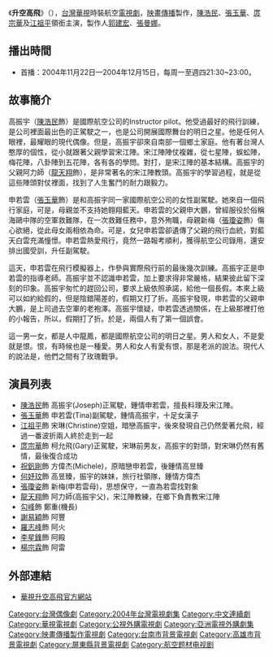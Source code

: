 {{電視節目信息框
| 名稱       =  升空高飛
| 英文名稱    = ''Hi-Fly''
| 圖片       = 升空高飞.jpg
| 圖說       = 
| 類型       = [[偶像劇|偶像劇]]
| 原創       = 
| 發展       = 
| 導演       = [[余倩倩|余倩倩]]
| 編劇       =[[李曉蘋|李曉蘋]]、[[李旭敏|李旭敏]]、[[張瑞齡|張瑞齡]]
| 演出       = [[陳浩民|陳浩民]]<br/>[[張玉華|張玉華]]<br/>[[庹宗華|庹宗華]]<br/>[[江祖平|江祖平]]<br/>[[祝釩剛|祝釩剛]]<br/>[[何妤玟|何妤玟]] 
| 片頭曲     = 雪花飄（[[張玉華|張玉華]]）
| 片尾曲     = 讓愛情走過（[[張玉華|張玉華]]）
| 國家       = {{ROC-TW}}
| 語言       = [[台灣國語|國語]]
| 集數       = 14集(海外版本為23集)
| 執行製作   = 
| 製片人     = [[郭建宏_(製作人)|郭建宏]]、 [[張曼娜|張曼娜]]
| 監製       = 
| 副製片人   = 
| 共同製片人 = 
| 編審       = 
| 剪輯       = 
| 外景       = {{TWN}}[[台南|台南]]、[[高雄|高雄]]、[[墾丁|墾丁]]、[[關島|關島]]
| 機位       = 
| 每集長     = 90分鐘
| 製作公司   = [[映畫傳播|映畫傳播]]
| 頻道       = [[華視|華視]]
| 視頻制式   = 
| 音頻制式   = 
| 播出國家   = {{TWN}}
| 開始       = 2004年11月22日
| 結束       = 2004年12月15日 
| 官方網站   = 
| imdb_id    = 
| tv_com_id  = 
}}

《'''升空高飛'''》（{{lang-en|'''Hi-Fly'''}}），[[台灣|台灣]][[華視|華視]]時裝航空[[電視劇|電視劇]]，[[映畫傳播|映畫傳播]]製作，[[陳浩民|陳浩民]]、[[張玉華|張玉華]]、[[庹宗華|庹宗華]]及[[江祖平|江祖平]]領銜主演，製作人[[郭建宏_(製作人)|郭建宏]]、[[張曼娜|張曼娜]]。

== 播出時間 ==
*首播：2004年11月22日—2004年12月15日，每周一至週四21:30~23:00。

== 故事簡介 ==
高振宇（[[陳浩民|陳浩民]]飾）是國際航空公司的Instructor pilot。他受過最好的飛行訓練，是公司裡面最出色的正駕駛之一，也是公司開展國際舞台的明日之星。他是任何人眼裡，最耀眼的現代偶像。但是，高振宇卻來自南部一個鄉土家庭。他有著台灣人憨厚的個性，從小就跟著父親學習宋江陣。宋江陣陣仗複雜，從七星陣，蜈蚣陣，梅花陣，八卦陣到五花陣，各有各的學問。對打，是宋江陣的基本結構。高振宇的父親阿力師（[[龍天翔|龍天翔]]飾），是非常著名的宋江陣教頭。高振宇的學習過程，就是從這些陣頭對仗裡面，找到了人生奮鬥的耐力跟毅力。

申若雲（[[張玉華|張玉華]]飾）是和高振宇同一家國際航空公司的女性副駕駛。她來自一個飛行家庭，可是，母親並不支持她翱翔藍天。申若雲的父親申大鵬，曾經服役於俗稱海鷗中隊的空軍救難隊，在一次救難任務中，意外殉職，母親新梅（[[張瓊姿|張瓊姿]]飾）傷心欲絕，從此母女兩相依為命。可是，女兒申若雲卻遺傳了父親的飛行血統，對藍天白雲充滿憧憬。申若雲熱愛飛行，竟然一路報考順利，獲得航空公司錄用，還安排出國受訓，升任副駕駛。

這天，申若雲在飛行模擬器上，作參與實際飛行前的最後幾次訓練。高振宇正是申若雲的指導老師。高振宇並不認識申若雲，加上要求得非常嚴格，結果彼此留下深刻的印象。高振宇匆忙的趕回公司，要求上級依照承諾，給他一個長假。本來上級可以如約給假的，但是陰錯陽差的，假期又打了折。高振宇發現，申若雲的父親申大鵬，是上司過去空軍的老袍澤。高振宇懷疑，申若雲透過關係，在上級那裡打他的小報告，所以，假期打了折。於是，兩個人有了第一個誤會。

這一男一女，都是人中龍鳳，都是國際航空公司的明日之星。男人和女人，不是愛就是恨。恨，有時候也是一種愛。男人和女人有愛有恨，那是老派的說法。現代人的說法是，他們之間有了玫瑰戰爭。

== 演員列表 ==
*[[陳浩民|陳浩民]]飾 高振宇(Joseph)正駕駛，鍾情申若雲，擅長料理及宋江陣。
*[[張玉華|張玉華]]飾 申若雲(Tina)副駕駛，鍾情高振宇，十足女漢子
*[[江祖平|江祖平]]飾 宋琳(Christine)空姐，暗戀高振宇，後來發現自己仍然愛著允飛，經過一番波折兩人終於走到一起	
*[[庹宗華|庹宗華]]飾 柯允飛(Gary)正駕駛，宋琳前男友，高振宇的對頭，對宋琳仍然有舊情，最後復合成功
*[[祝釩剛|祝釩剛]]飾 方偉杰(Michele)，原暗戀申若雲，後鍾情高昱臻
*[[何妤玟|何妤玟]]飾 高昱臻，振宇的妹妹，旅行社領隊，鍾情方偉杰
*[[張瓊姿|張瓊姿]]飾 新梅(申若雲母)，思想保守，一直為若雲找對象
*[[龍天翔|龍天翔]]飾 阿力師(高振宇父)，宋江陣教練，在鄉下負責教宋江陣
*[[勾峰|勾峰]]飾 鄭重(機長)
*[[謝易穎|謝易穎]]飾 阿豐 
*[[羅志峰|羅志峰]]飾 阿火　
*[[李星鋒|李星鋒]]飾 阿殿
*[[楊宗霖|楊宗霖]]飾 阿雷

== 外部連結 ==
*{{zh-tw}}[https://web.archive.org/web/20100413141100/http://www.cts.com.tw/prog/a/a0020/ 華視升空高飛官方網站]

{{DEFAULTSORT:Shen升}}
[[Category:台灣偶像劇|Category:台灣偶像劇]]
[[Category:2004年台灣電視劇集|Category:2004年台灣電視劇集]]
[[Category:中文連續劇|Category:中文連續劇]]
[[Category:華視電視劇|Category:華視電視劇]]
[[Category:公視外購電視劇|Category:公視外購電視劇]]
[[Category:亞洲電視外購劇集|Category:亞洲電視外購劇集]]
[[Category:映畫傳播製作電視劇|Category:映畫傳播製作電視劇]]
[[Category:台南市背景電視劇|Category:台南市背景電視劇]]
[[Category:高雄市背景電視劇|Category:高雄市背景電視劇]]
[[Category:屏東縣背景電視劇|Category:屏東縣背景電視劇]]
[[Category:航空题材电视剧|Category:航空题材电视剧]]